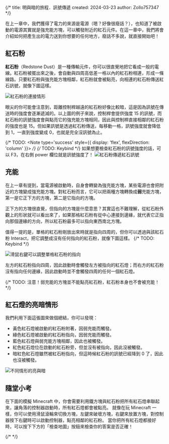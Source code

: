 {/*
title: 明與暗的旅程．訊號傳遞
created: 2024-03-23
author: Zollo757347
*/}


在上一章中，我們獲得了電力的來源是電源（嗯？好像很廢話？），也知道了被啟動的電源其實就是強充能方塊，可以觸發附近的紅石元件。在這一章中，我們將會介紹如何把產生出的電力送到你想要的任何地方，廢話不多說，就直接開始吧！

## 紅石粉
**紅石粉**（Redstone Dust）是一種傳輸元件，你可以很直覺地把它看成一般的電線。紅石粉被擺出來之後，會自動與四周高低差一格以內的紅石粉相連，形成一條線路。只要紅石粉與強充能方塊相鄰，紅石粉就會被點亮，向相連的紅石粉傳送紅石訊號，就像下圖這樣。

<Image src="/images/tutorials/transmit/connection.png" alt="紅石粉的連接情形" width={500} priority />

眼尖的你可能會注意到，距離控制桿越遠的紅石粉好像比較暗，這是因為訊號在傳送時的強度會逐漸遞減的。以上圖的例子來說，控制桿會提供強度 15 的訊號，而紅石粉的訊號強度會與點亮它的強充能方塊相同，因此與控制桿直接相鄰的紅石粉的強度也是 15。但如果訊號是透過紅石粉傳送，每移動一格，訊號強度就會降低到 1，一直到強度變成 0，也就是完全沒訊號為止。

{/* TODO: <Note type='success' style={{ display: 'flex', flexDirection: 'column' }}> */}
{/* TODO: Keybind */}
如果想要檢查紅石粉的訊號強度的話，可以 F3，在右側 power 欄位就是訊號強度了！
<Image src="/images/tutorials/transmit/power-level.png" alt="紅石粉傳遞紅石訊號" width={500} />

## 充能
在上一章有提到，當電源被啟動時，自身會轉變為強充能方塊，某些電源也會把附近的方塊變成強充能方塊。對紅石粉而言，它可以把兩種方塊轉換成**弱**充能方塊，第一是它正下方的方塊，第二是它指向的方塊。

正下方的方塊很直覺，但指向的方塊是什麼意思？其實這也不難理解，從紅石粉外觀上的形狀就可以看出來了，如果那格紅石粉有從中心連接到邊緣，就代表它正指向那個邊緣的方向，所以紅石粉最多可以指向東西南北方塊。

值得一提的是，單格的紅石粉剛放出來時就是指向四周的，但你可以透過與該紅石粉 Interact，把它調整成沒有任何指向的紅石粉，就像下圖這樣。
{/* TODO: Keybind */}

<Image src="/images/tutorials/transmit/dust-adjust.png" alt="滑鼠右鍵可以調整單格紅石粉的指向" width={500} />

左方的紅石粉指向四周，因此啟動時會觸發左方被指向的紅石燈；而右方的紅石粉沒有指向任何邊緣，因此啟動時並不會觸發四周的任何一個紅石燈。

{/* TODO: <Note type='danger'>注意！弱充能的方塊並不能點亮紅石粉，紅石粉本身也不會被充能！ */}

## 紅石燈的亮暗情形
我們利用下面這張圖來做個總結，你可以發現：
- 黃色紅石燈被啟動的紅石粉附著，因弱充能而觸發。
- 綠色紅石燈被啟動的紅石粉指向，因弱充能而觸發。
- 藍色紅石燈與弱充能方塊相鄰，因此也被觸發。
- 紅色紅石燈位在啟動的紅石粉旁，但並沒有被指向，因此沒被觸發。
- 暗紅色紅石燈雖然被紅石粉指向，但這時候紅石粉的訊號已經降到 0 了，因此也沒被觸發。

<Image src="/images/tutorials/transmit/power.png" alt="不同情形的亮與暗" width={500} />

## 隨堂小考
在下面的模擬 Minecraft 中，你會需要利用鐵方塊與紅石粉把所有紅石燈串聯起來，讓角落的控制器啟動時，所有紅石燈都會被點亮。
就像在玩 Minecraft 一樣，你可以使用滑鼠滾輪來切換方塊，左鍵來破壞方塊，右鍵來放置方塊，對控制器按下右鍵時可以啟動控制器，點亮相鄰的紅石粉。
當你把所有紅石燈都接好時，可以按下下方的「檢查地圖」按鈕來檢查你的答案是否正確！

{/* <Canvas canvasHeight={500} canvasWidth={500} checkable={true} /> */}

